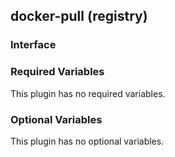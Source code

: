 ## docker-pull (registry)

### Interface

### Required Variables

This plugin has no required variables.

### Optional Variables

This plugin has no optional variables.
